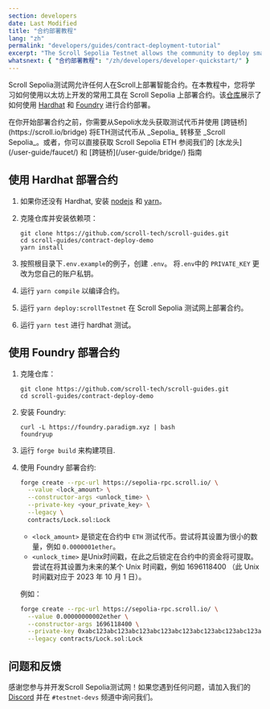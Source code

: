```yaml
---
section: developers
date: Last Modified
title: "合约部署教程"
lang: "zh"
permalink: "developers/guides/contract-deployment-tutorial"
excerpt: "The Scroll Sepolia Testnet allows the community to deploy smart contracts on Scroll. In this tutorial, we will teach you how to deploy a contract on Scroll Sepolia."
whatsnext: { "合约部署教程": "/zh/developers/developer-quickstart/" }
---
```



Scroll Sepolia测试网允许任何人在Scroll上部署智能合约。在本教程中，您将学习如何使用以太坊上开发的常用工具在 Scroll Sepolia 上部署合约。该[仓库](https://github.com/scroll-tech/scroll-guides/tree/main/contract-deploy-demo)展示了如何使用 [Hardhat](https://hardhat.org/) 和 [Foundry](https://github.com/foundry-rs/foundry) 进行合约部署。

<Aside type="tip" title="获取测试网 ETH?">
  在你开始部署合约之前，你需要从Sepoli水龙头获取测试代币并使用
  [跨链桥](https://scroll.io/bridge) 将ETH测试代币从 _Sepolia_ 转移至 _Scroll Sepolia_。或者，你可以直接获取 Scroll Sepolia ETH
  参阅我们的 [水龙头](/user-guide/faucet/) 和 [跨链桥](/user-guide/bridge/) 指南
</Aside>

## 使用 Hardhat 部署合约

1. 如果你还没有 Hardhat, 安装 [nodejs](https://nodejs.org/en/download/) 和 [yarn](https://classic.yarnpkg.com/lang/en/docs/install)。
2. 克隆仓库并安装依赖项：

   ```shell
   git clone https://github.com/scroll-tech/scroll-guides.git
   cd scroll-guides/contract-deploy-demo
   yarn install
   ```

3. 按照根目录下`.env.example`的例子，创建 `.env`。 将`.env`中的 `PRIVATE_KEY` 更改为您自己的账户私钥。

4. 运行 `yarn compile` 以编译合约。

5. 运行 `yarn deploy:scrollTestnet` 在 Scroll Sepolia 测试网上部署合约。

6. 运行 `yarn test` 进行 hardhat 测试。

## 使用 Foundry 部署合约

1. 克隆仓库：

   ```shell
   git clone https://github.com/scroll-tech/scroll-guides.git
   cd scroll-guides/contract-deploy-demo
   ```

2. 安装 Foundry:

   ```shell
   curl -L https://foundry.paradigm.xyz | bash
   foundryup
   ```

3. 运行 `forge build` 来构建项目.

4. 使用 Foundry 部署合约:

   ```bash
   forge create --rpc-url https://sepolia-rpc.scroll.io/ \
     --value <lock_amount> \
     --constructor-args <unlock_time> \
     --private-key <your_private_key> \
     --legacy \
     contracts/Lock.sol:Lock
   ```

   - `<lock_amount>` 是锁定在合约中 `ETH` 测试代币。尝试将其设置为很小的数量，例如 `0.0000001ether`。&#x20;
   - `<unlock_time>` 是Unix时间戳，在此之后锁定在合约中的资金将可提取。尝试在将其设置为未来的某个 Unix 时间戳，例如 1696118400 （此 Unix 时间戳对应于 2023 年 10 月 1 日）。

   例如：

   ```bash
   forge create --rpc-url https://sepolia-rpc.scroll.io/ \
     --value 0.00000000002ether \
     --constructor-args 1696118400 \
     --private-key 0xabc123abc123abc123abc123abc123abc123abc123abc123abc123abc123abc1 \
     --legacy contracts/Lock.sol:Lock
   ```

## 问题和反馈

感谢您参与并开发Scroll Sepolia测试网！如果您遇到任何问题，请加入我们的 [Discord](https://discord.gg/scroll) 并在 `#testnet-devs` 频道中询问我们。
